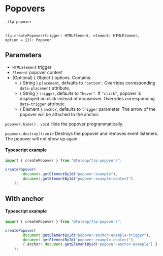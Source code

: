 
<Meta of={PopoverStories}/>

# Popovers

<code>.tlp-popover</code><br/><br/>

<code>tlp.createPopover(trigger: HTMLElement, element: HTMLElement, option = \{}): Popover</code>

## Parameters

- <code>HTMLElement</code> trigger
- <code>Element</code> popover content
- (Optional) \{ Object } options.  Contains:
    - \{ String } <code>placement</code>, defaults to <code>"bottom"</code>.
        Overrides corresponding <code>data-placement</code> attribute.
    - \{ String } <code>trigger</code>, defaults to <code>"hover"</code>.
        If <code>"click"</code>, popover is displayed on click instead of mouseover.
        Overrides corresponding <code>data-trigger</code> attribute.
    - \{ Element } <code>anchor</code>, defaults to <code>trigger</code> parameter.
        The arrow of the popover will be attached to the anchor.

<code>popover.hide(): void</code>
Hide the popover programmatically.

<code>popover.destroy():void</code>
Destroys the popover and removes event listeners. The popover will not show up again.

<Canvas withToolbar={true} of={PopoverStories.Popover}></Canvas>

<Controls></Controls>

#### Typescript example

```typescript
import { createPopover } from "@tuleap/tlp-popovers";

createPopover(
        document.getElementById("popover-example"),
        document.getElementById("popover-example-content")
    );
```

## With anchor

<Canvas withToolbar={true} of={PopoverStories.PopoverWithAnchor}></Canvas>

#### Typescript example

```typescript
import { createPopover } from "@tuleap/tlp-popovers";

createPopover(
        document.getElementById("popover-anchor-example-trigger"),
        document.getElementById("popover-example-content"),
        { anchor: document.getElementById("popover-anchor-example") }
    );
```
